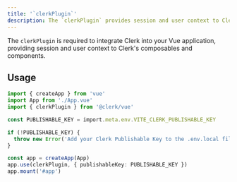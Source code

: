 ```yaml
---
title: '`clerkPlugin`'
description: The `clerkPlugin` provides session and user context to Clerk's composables and components.
---
```


The `clerkPlugin` is required to integrate Clerk into your Vue application, providing session and user context to Clerk's composables and components.

## Usage

```ts {{ filename: 'src/main.ts' }}
import { createApp } from 'vue'
import App from './App.vue'
import { clerkPlugin } from '@clerk/vue'

const PUBLISHABLE_KEY = import.meta.env.VITE_CLERK_PUBLISHABLE_KEY

if (!PUBLISHABLE_KEY) {
  throw new Error('Add your Clerk Publishable Key to the .env.local file')
}

const app = createApp(App)
app.use(clerkPlugin, { publishableKey: PUBLISHABLE_KEY })
app.mount('#app')
```

<Typedoc src="clerk-react/clerk-provider-props" />
